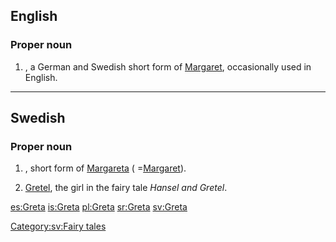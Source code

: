 ==English==

===Proper noun===
{{en-proper noun}}

# {{given name|female|from=Ancient Greek}}, a German and Swedish short form of [[Margaret]], occasionally used in English.

----

==Swedish==

===Proper noun===
{{infl|sv|proper noun}}

# {{given name|female|lang=sv}}, short form of [[Margareta]] ( =[[Margaret]]).
# [[Gretel]], the girl in the fairy tale ''Hansel and Gretel''.

[[Category:sv:Fairy tales]]

[[es:Greta]]
[[is:Greta]]
[[pl:Greta]]
[[sr:Greta]]
[[sv:Greta]]